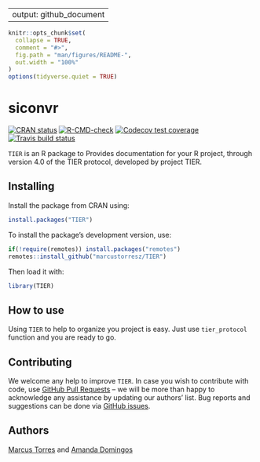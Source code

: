 
---
output: github_document
---

<!-- README.md is generated from README.Rmd. Please edit that file -->

```r
knitr::opts_chunk$set(
  collapse = TRUE,
  comment = "#>",
  fig.path = "man/figures/README-",
  out.width = "100%"
)
options(tidyverse.quiet = TRUE)
```

# siconvr

<!-- badges: start -->
  [![CRAN status](https://www.r-pkg.org/badges/version/siconvr)](https://CRAN.R-project.org/package=tTIER)
  [![R-CMD-check](https://github.com/marcustorresz/TIER/workflows/R-CMD-check/badge.svg)](https://github.com/marcustorresz/TIER/actions)
[![Codecov test coverage](https://codecov.io/gh/marcustorresz/TIER/branch/main/graph/badge.svg)](https://codecov.io/gh/marcustorrez/TIER?branch=main)
[![Travis build status](https://travis-ci.com/marcustorresz/TIER.svg?branch=main)](https://travis-ci.com/marcustorresz/TIER)
<!-- badges: end -->


`TIER` is an R package to Provides documentation for your R project,
through version 4.0 of the TIER protocol, developed by project TIER.


## Installing

Install the package from CRAN using:

```r
install.packages("TIER")
```


To install the package's development version, use:

```r
if(!require(remotes)) install.packages("remotes")
remotes::install_github("marcustorresz/TIER")
```


Then load it with:

```r
library(TIER)
```


## How to use

Using `TIER` to help to organize you project is easy. Just use `tier_protocol` function and you are ready to go. 


## Contributing

We welcome any help to improve `TIER`. In case you wish to contribute with code, use [GitHub Pull Requests](https://docs.github.com/pt/github/collaborating-with-issues-and-pull-requests/creating-a-pull-request) -- we will be more than happy to acknowledge any assistance by updating our authors' list. Bug reports and suggestions can be done via [GitHub issues](https://github.com/marcustorreszs/TIER/issues).



## Authors

[ Marcus Torres](https://marcustorresz.github.io/) and [Amanda Domingos]()

